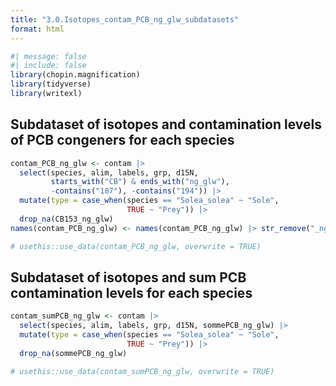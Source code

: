 ```yaml
---
title: "3.0.Isotopes_contam_PCB_ng_glw_subdatasets"
format: html
---
```


```r
#| message: false
#| include: false
library(chopin.magnification)
library(tidyverse)
library(writexl)
```

## Subdataset of isotopes and contamination levels of PCB congeners for each species
```r
contam_PCB_ng_glw <- contam |> 
  select(species, alim, labels, grp, d15N, 
         starts_with("CB") & ends_with("ng_glw"),
         -contains("187"), -contains("194")) |> 
  mutate(type = case_when(species == "Solea_solea" ~ "Sole", 
                          TRUE ~ "Prey")) |> 
  drop_na(CB153_ng_glw)
names(contam_PCB_ng_glw) <- names(contam_PCB_ng_glw) |> str_remove("_ng_glw")

# usethis::use_data(contam_PCB_ng_glw, overwrite = TRUE)
```

## Subdataset of isotopes and sum PCB contamination levels for each species
```r
contam_sumPCB_ng_glw <- contam |> 
  select(species, alim, labels, grp, d15N, sommePCB_ng_glw) |> 
  mutate(type = case_when(species == "Solea_solea" ~ "Sole", 
                          TRUE ~ "Prey")) |>
  drop_na(sommePCB_ng_glw)

# usethis::use_data(contam_sumPCB_ng_glw, overwrite = TRUE)
```

